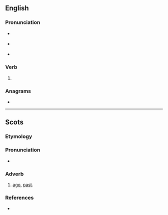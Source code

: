 ==English==

===Pronunciation===
* {{a|RP}} {{IPA|en|/əˈbaɪ/}}
* {{a|US}} {{IPA|en|/əˈbaɪ/}}
* {{rhymes|en|aɪ|s=2}}

===Verb===
{{en-verb|abyes|abying|pres_ptc2=abyeing|abought}}

# {{alternative spelling of|en|aby}}

===Anagrams===
* {{anagrams|en|a=abey|Abey|Baye|abey|beya|eBay}}

----

==Scots==

===Etymology===
{{prefix|sco|a|by|t2=before, by the time that}}

===Pronunciation===
* {{IPA|sco|/əˈbaɪ/}}

===Adverb===
{{sco-adv|-}}

# [[ago]], [[past]].

===References===
* {{R:DSL|pos=adv}}